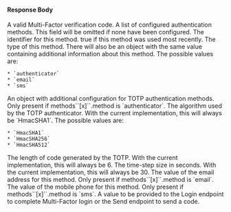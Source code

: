 
#### Response Body

<APIBlock>
  <APIField name="code" type="String">
    A valid Multi-Factor verification code. 
  </APIField>
  <APIField name="methods" type="Array">
    A list of configured authentication methods. This field will be omitted if none have been configured.
  </APIField>
  <APIField name="methods[x].id" type="String">
    The identifier for this method.
  </APIField>
  <APIField name="methods[x].lastUsed" type="Boolean">
    <InlineFieldValue>true</InlineFieldValue> if this method was used most recently.
  </APIField>
  <APIField name="methods[x].method" type="String">
    The type of this method. There will also be an object with the same value containing additional information about this method.  The possible values are:

    * `authenticator`
    * `email`
    * `sms`
  </APIField>
  <APIField name="methods[x].authenticator" type="Object">
    An object with additional configuration for TOTP authentication methods. Only present if <InlineField>methods``[x]``.method</InlineField> is `authenticator`. 
  </APIField>
  <APIField name="methods[x].authenticator.algorithm" type="String">
    The algorithm used by the TOTP authenticator. With the current implementation, this will always be `HmacSHA1`. The possible values are:

    * `HmacSHA1`
    * `HmacSHA256`
    * `HmacSHA512`
  </APIField>
  <APIField name="methods[x].authenticator.codeLength" type="Integer">
    The length of code generated by the TOTP. With the current implementation, this will always be 6.
  </APIField>
  <APIField name="methods[x].authenticator.timeStep" type="Integer">
    The time-step size in seconds. With the current implementation, this will always be 30.
  </APIField>
  <APIField name="methods[x].email" type="String">
    The value of the email address for this method. Only present if <InlineField>methods``[x]``.method</InlineField> is `email`. 
  </APIField>
  <APIField name="methods[x].mobilePhone" type="String">
    The value of the mobile phone for this method. Only present if <InlineField>methods``[x]``.method</InlineField> is `sms`. 
  </APIField>
  <APIField name="twoFactorId" type="String">
    A value to be provided to the Login endpoint to complete Multi-Factor login or the Send endpoint to send a code.
  </APIField>
</APIBlock>

<JSON title="Example Response JSON With Methods Configured" src="two-factor/start/response-with-methods.json" />

<JSON title="Example Request JSON With No Methods Configured" src="two-factor/start/response-with-no-methods.json" />


